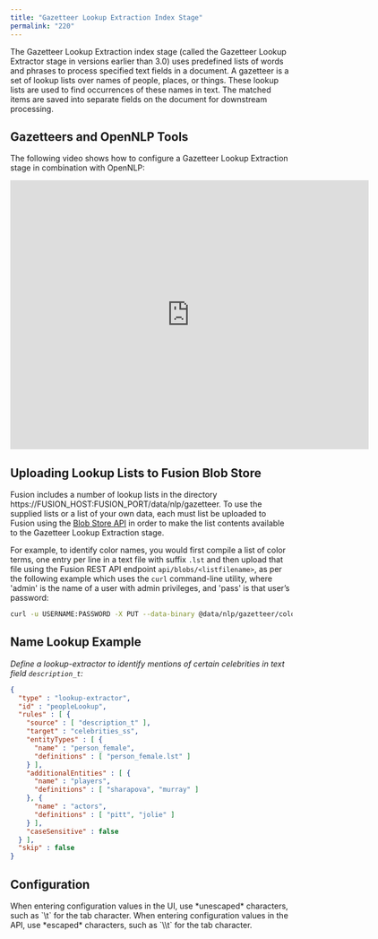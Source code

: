 ```yaml
---
title: "Gazetteer Lookup Extraction Index Stage"
permalink: "220"
---
```


The Gazetteer Lookup Extraction index stage (called the Gazetteer Lookup Extractor stage in versions earlier than 3.0) uses predefined lists of words and phrases to process specified text fields in a document.
A gazetteer is a set of lookup lists over names of people, places, or things.
These lookup lists are used to find occurrences of these names in text.
The matched items are saved into separate fields on the document for downstream processing.

## Gazetteers and OpenNLP Tools

The following video shows how to configure a Gazetteer Lookup Extraction stage in combination with OpenNLP:

<Frame>
  <iframe width="640" height="480" src="https://www.youtube.com/embed/bbbLAMnfHjY" title="Fusion Learners - OpenNLP and Gazetteer" frameborder="0" allow="accelerometer; autoplay; clipboard-write; encrypted-media; gyroscope; picture-in-picture; web-share" referrerpolicy="strict-origin-when-cross-origin" allowfullscreen></iframe>
</Frame>

## Uploading Lookup Lists to Fusion Blob Store

Fusion includes a number of lookup lists in the directory https://FUSION_HOST:FUSION_PORT/data/nlp/gazetteer.
To use the supplied lists or a list of your own data, each must list be uploaded to Fusion
using the [Blob Store API](/fusion-server/4.2/305/blob-store-api)
in order to make the list contents available to the Gazetteer Lookup Extraction stage.

For example, to identify color names, you would first compile a list of color terms, one entry per line in a text file with suffix `.lst` and then
upload that file using the Fusion REST API endpoint `api/blobs/<listfilename>`, as per the following example which
uses the `curl` command-line utility, where 'admin' is the name of a user with admin privileges, and 'pass' is that user’s password:

```bash
curl -u USERNAME:PASSWORD -X PUT --data-binary @data/nlp/gazetteer/colors.lst -H 'Content-type: text/plain' http://localhost:8764/api/blobs/colors.lst
```

## Name Lookup Example

*Define a lookup-extractor to identify mentions of certain celebrities in text field `description_t`:*

```json
{
  "type" : "lookup-extractor",
  "id" : "peopleLookup",
  "rules" : [ {
    "source" : [ "description_t" ],
    "target" : "celebrities_ss",
    "entityTypes" : [ {
      "name" : "person_female",
      "definitions" : [ "person_female.lst" ]
    } ],
    "additionalEntities" : [ {
      "name" : "players",
      "definitions" : [ "sharapova", "murray" ]
    }, {
      "name" : "actors",
      "definitions" : [ "pitt", "jolie" ]
    } ],
    "caseSensitive" : false
  } ],
  "skip" : false
}
```

## Configuration

<Tip>
When entering configuration values in the UI, use *unescaped* characters, such as `\t` for the tab character. When entering configuration values in the API, use *escaped* characters, such as `\\t` for the tab character.
</Tip>


<SchemaParamFields schema={schema}/>
